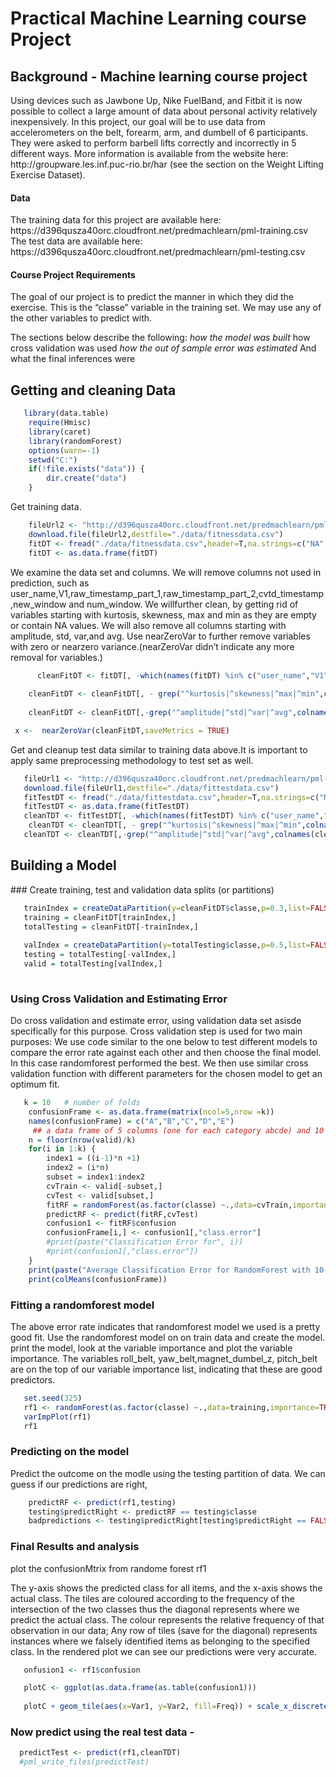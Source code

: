 Practical Machine Learning course Project
========================================================

Background - Machine learning course project
---------------------------------------------

Using devices such as Jawbone Up, Nike FuelBand, and Fitbit it is now possible to collect a 
large amount of data about personal activity relatively inexpensively. In this project, 
our goal will be to use data from accelerometers on the belt, forearm, arm, and dumbell of 6 participants. 
They were asked to perform barbell lifts correctly and incorrectly in 5 different ways. 
More information is available from the website here: http://groupware.les.inf.puc-rio.br/har (see the section on the Weight Lifting Exercise Dataset). 

#### Data 
The training data for this project are available here: https://d396qusza40orc.cloudfront.net/predmachlearn/pml-training.csv
The test data are available here:    https://d396qusza40orc.cloudfront.net/predmachlearn/pml-testing.csv

#### Course Project Requirements
The goal of our project is to predict the manner in which they did the exercise. This is the "classe" variable in the training set. We may use any of the other variables to predict with. 

The sections below describe the following:
*how the model was built
*how cross validation was used 
*how the out of sample error was estimated 
*And what the final inferences were

Getting and cleaning Data
--------------------------

```r
   library(data.table)
    require(Hmisc)
    library(caret)
    library(randomForest)
    options(warn=-1)
    setwd("C:")
    if(!file.exists("data")) {
        dir.create("data")
    }

```

Get training data.
```r
    fileUrl2 <- "http://d396qusza40orc.cloudfront.net/predmachlearn/pml-training.csv" 
    download.file(fileUrl2,destfile="./data/fitnessdata.csv")
    fitDT <- fread("./data/fitnessdata.csv",header=T,na.strings=c("NA","Not available"),colClasses="character")
    fitDT <- as.data.frame(fitDT)
```
    
We examine the data set and columns. We will remove columns not used in prediction, such as user_name,V1,raw_timestamp_part_1,raw_timestamp_part_2,cvtd_timestamp,new_window and num_window. We willfurther clean, by getting rid of variables starting with kurtosis, skewness, max and min as they are empty or contain NA values. We will also remove  all columns starting with amplitude, std, var,and avg. Use nearZeroVar to further remove variables with zero or nearzero variance.(nearZeroVar didn't indicate any more removal for variables.)
   
  
```r
      cleanFitDT <- fitDT[, -which(names(fitDT) %in% c("user_name","V1","raw_timestamp_part_1","raw_timestamp_part_2","cvtd_timestamp","new_window","num_window"))]
    
    cleanFitDT <- cleanFitDT[, - grep("^kurtosis|^skewness|^max|^min",colnames(cleanFitDT))]
    
    cleanFitDT <- cleanFitDT[,-grep("^amplitude|^std|^var|^avg",colnames(cleanFitDT))]
```
```r
 x <-  nearZeroVar(cleanFitDT,saveMetrics = TRUE)
```

   
 Get and cleanup test data similar to training data above.It is important to apply same preprocessing methodology to test set as well.
```r
   fileUrl1 <- "http://d396qusza40orc.cloudfront.net/predmachlearn/pml-testing.csv" 
   download.file(fileUrl1,destfile="./data/fittestdata.csv")
   fitTestDT <- fread("./data/fittestdata.csv",header=T,na.strings=c("NA","Not available"),colClasses="character")
   fitTestDT <- as.data.frame(fitTestDT)
   cleanTDT <- fitTestDT[, -which(names(fitTestDT) %in% c("user_name","V1","raw_timestamp_part_1","raw_timestamp_part_2","cvtd_timestamp","new_window","num_window"))]
    cleanTDT <- cleanTDT[, - grep("^kurtosis|^skewness|^max|^min",colnames(cleanTDT))]
   cleanTDT <- cleanTDT[,-grep("^amplitude|^std|^var|^avg",colnames(cleanTDT))]
```
  
Building a Model
------------------

   ### Create training, test and validation data splits (or partitions)
   
   
```r
   trainIndex = createDataPartition(y=cleanFitDT$classe,p=0.3,list=FALSE)
   training = cleanFitDT[trainIndex,]
   totalTesting = cleanFitDT[-trainIndex,]
   
   valIndex = createDataPartition(y=totalTesting$classe,p=0.5,list=FALSE)
   testing = totalTesting[-valIndex,]
   valid = totalTesting[valIndex,]
   
```

### Using Cross Validation and Estimating Error

   Do cross validation and estimate error, using validation data set asisde specifically for this purpose. Cross validation step is used for two main purposes:
   We use code similar to the one below to test different models to compare the error rate against each other and then choose the final model. In this case randomforest performed the best.
   We then use similar cross validation function with different parameters for the chosen model to get an optimum fit.

```r
   k = 10   # number of folds
    confusionFrame <- as.data.frame(matrix(ncol=5,nrow =k))
    names(confusionFrame) = c("A","B","C","D","E")
     ## a data frame of 5 columns (one for each category abcde) and 10 rows - 1 for each fold) to hold class error estimates
    n = floor(nrow(valid)/k)
    for(i in 1:k) {
        index1 = ((i-1)*n +1)
        index2 = (i*n)
        subset = index1:index2
        cvTrain <- valid[-subset,]
        cvTest <- valid[subset,]
        fitRF = randomForest(as.factor(classe) ~.,data=cvTrain,importance=TRUE,ntree=200)
        predictRF <- predict(fitRF,cvTest)
        confusion1 <- fitRF$confusion
        confusionFrame[i,] <- confusion1[,"class.error"]
        #print(paste("Classification Error for", i))
        #print(confusion1[,"class.error"])
    }
    print(paste("Average Classification Error for RandomForest with 10-fold Cross validation:"))
    print(colMeans(confusionFrame))

```
    
### Fitting a randomforest model

   The above error rate indicates that randomforest model we used is a pretty good fit. Use the randomforest model on on train data and create the model. 
   print the model, look at the variable importance and plot the variable importance. The variables roll_belt, yaw_belt,magnet_dumbel_z,  pitch_belt are on the top of our variable importance list, indicating that these are good predictors.
   
```r
   set.seed(325)
   rf1 <- randomForest(as.factor(classe) ~.,data=training,importance=TRUE,ntree=200)
   varImpPlot(rf1)
   rf1
```

### Predicting on the model
   
   Predict the outcome on the modle using the testing partition of data. We can guess if our predictions are right,
   
   
```r
    predictRF <- predict(rf1,testing)
    testing$predictRight <- predictRF == testing$classe
    badpredictions <- testing$predictRight[testing$predictRight == FALSE]
```


### Final Results and analysis
  
  plot the confusionMtrix from randome forest rf1

   The y-axis shows the predicted class for all items, and the x-axis shows the actual class. The tiles are coloured according to the frequency of the intersection of the two classes thus the diagonal represents where we predict the actual class. The colour represents the relative frequency of that observation in our data; Any row of tiles (save for the diagonal) represents instances where we falsely identified items as belonging  to the specified class. 
   In the rendered plot we can see our predictions were very accurate.
   
```r
   onfusion1 <- rf1$confusion

   plotC <- ggplot(as.data.frame(as.table(confusion1)))
   
   plotC + geom_tile(aes(x=Var1, y=Var2, fill=Freq)) + scale_x_discrete(name="Actual Class") + scale_y_discrete(name="Predicted Class") + scale_fill_gradient(breaks=seq(from=-.5, to=4, by=.2)) + labs(fill="Normalized\nFrequency")
```

  
   
### Now predict using the real test data - 
```r
  predictTest <- predict(rf1,cleanTDT)
  #pml_write_files(predictTest)
```

  




